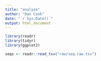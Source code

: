 ```yaml
---
title: "analyze"
author: "Dan Cook"
date: "`r Sys.Date()`"
output: html_document
---
```



```r
library(readr)
library(tidyr)
library(ggplot2)

seqs <- readr::read_tsv("raw/seq.raw.tsv")



```